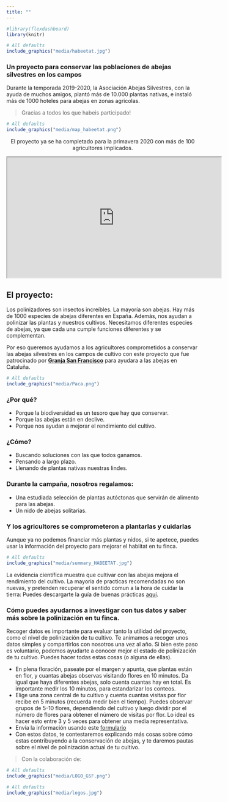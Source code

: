 ```yaml
---
title: ""
---
```


```r
#library(flexdashboard)
library(knitr)
```

```r
# All defaults
include_graphics("media/habeetat.jpg")
```

### Un proyecto para conservar las poblaciones de abejas silvestres en los campos

Durante la temporada 2019-2020, la Asociación Abejas Silvestres, con la ayuda de muchos amigos, plantó más de 10.000 plantas nativas, e instaló más de 1000 hoteles para abejas en zonas agricolas. 

> Gracias a todos los que habeis participado!

```r
# All defaults
include_graphics("media/map_habeetat.png")
```
<p style="text-align: center;"> El proyecto ya se ha completado para la primavera 2020 con más de 100 agricultores implicados.</p>  

<center>

<iframe width="560" height="315" src="https://www.youtube.com/watch?v=Mw720c8MKVI&t" frameborder="1" allowfullscreen></iframe>

</center>

## El proyecto:

Los polinizadores son insectos increíbles. La mayoría son abejas. Hay más de 1000 especies de abejas diferentes en España. Además, nos ayudan a polinizar las plantas y nuestros cultivos. Necesitamos diferentes especies de abejas, ya que cada una cumple funciones diferentes y se complementan.  

Por eso queremos ayudamos a los agricultores comprometidos a conservar las abejas silvestres en los campos de cultivo con este proyecto que fue patrocinado por [**Granja San Francisco**](https://www.granjasanfrancisco.com/es/) para ayudara a las abejas en Cataluña.

```r
# All defaults
include_graphics("media/Paca.png")
```

### ¿Por qué?  
* Porque la biodiversidad es un tesoro que hay que conservar.  
* Porque las abejas están en declive.  
* Porque nos ayudan a mejorar el rendimiento del cultivo.  

### ¿Cómo?  
* Buscando soluciones con las que todos ganamos.   
* Pensando a largo plazo.   
* Llenando de plantas nativas nuestras lindes.    

### Durante la campaña, nosotros regalamos:  
* Una estudiada selección de plantas autóctonas que servirán de alimento para las abejas.  
* Un nido de abejas solitarias.  

### Y los agricultores se comprometeron a plantarlas y cuidarlas  

Aunque ya no podemos financiar más plantas y nidos, si te apetece, puedes usar la información del proyecto para mejorar el habiitat en tu finca.     

```r
# All defaults
include_graphics("media/summary_HABEETAT.jpg")
```
La evidencia científica muestra que cultivar con las abejas mejora el rendimiento del cultivo. La mayoria de practicas recomendadas no son nuevas, y pretenden recuperar el sentido comun a la hora de cuidar la tierra: Puedes descargarte la guía de buenas prácticas [aquí](media/Guia_buenas_practicas.pdf).

### Cómo puedes ayudarnos a investigar con tus datos y saber más sobre la polinización en tu finca.  

Recoger datos es importante para evaluar tanto la utilidad del proyecto, como el nivel de polinización de tu cultivo. Te animamos a recoger unos datos simples y compartirlos con nosotros una vez al año. Si bien este paso es voluntario, podemos ayudarte a conocer mejor el estado de polinización de tu cultivo. Puedes hacer todas estas cosas (o alguna de ellas).  

 * En plena floración, paseate por el margen y apunta, que plantas están en flor, y cuantas abejas observas visitando flores en 10 minutos. Da igual que haya diferentes abejas, solo cuenta cuantas hay en total. Es importante medir los 10 minutos, para estandarizar los conteos.  
 * Elige una zona central de tu cultivo y cuenta cuantas visitas por flor recibe en 5 minutos (recuerda medir bien el tiempo). Puedes observar grupos de 5-10 flores, dependiendo del cultivo y luego dividir por el número de flores para obtener el número de visitas por flor. Lo ideal es hacer esto entre 3 y 5 veces para obtener una media representativa.   
 * Envía la información usando este [formulario](https://forms.gle/GujXsjcoS7TKJqBf6)  
 * Con estos datos, te contestaremos explicando más cosas sobre cómo estas contribuyendo a la conservación de abejas, y te daremos pautas sobre el nivel de polinización actual de tu cultivo.   


> Con la colaboración de:

```r
# All defaults
include_graphics("media/LOGO_GSF.png")
```

```r
# All defaults
include_graphics("media/logos.jpg")
```